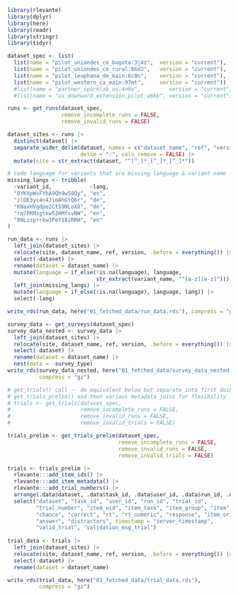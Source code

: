 ```r
library(rlevante)
library(dplyr)
library(here)
library(readr)
library(stringr)
library(tidyr)
```

```r
dataset_spec <- list(
  list(name = "pilot_uniandes_co_bogota:3j4z",  version = "current"),
  list(name = "pilot_uniandes_co_rural:66d2",   version = "current"),
  list(name = "pilot_leuphana_de_main:6c0n",    version = "current"),
  list(name = "pilot_western_ca_main:97mt",     version = "current"))
  #list(name = "partner_sparklab_us:4n9e",         version = "current"),
  #list(name = "us_downward_extension_pilot:a6kb", version = "current"),

runs <- get_runs(dataset_spec,
                 remove_incomplete_runs = FALSE,
                 remove_invalid_runs = FALSE)

dataset_sites <- runs |>
  distinct(dataset) |>
  separate_wider_delim(dataset, names = c("dataset_name", "ref", "version"),
                       delim = ":", cols_remove = FALSE) |>
  mutate(site = str_extract(dataset, "^[^_]*_[^_]*_[^_]*"))

# code language for variants that are missing language & variant name
missing_langs <- tribble(
  ~variant_id,            ~lang,
  "OYKVpWxFYhA9Qh9w58Qy", "es",
  "zlOE3yc4n4JimAhGtQ6r", "de",
  "KNaxHVqdpe2CtS9NLoX8", "de",
  "rq7PRMzgtkw52HMfxvNW", "en",
  "8NLzzprrkwJPeY18iRRH", "en"
)

run_data <- runs |>
  left_join(dataset_sites) |>
  relocate(site, dataset_name, ref, version, .before = everything()) |>
  select(-dataset) |>
  rename(dataset = dataset_name) |>
  mutate(language = if_else(!is.na(language), language,
                            str_extract(variant_name, "^[a-z][a-z]"))) |>
  left_join(missing_langs) |>
  mutate(language = if_else(!is.na(language), language, lang)) |>
  select(-lang)

write_rds(run_data, here("01_fetched_data/run_data.rds"), compress = "gz")

survey_data <- get_surveys(dataset_spec)
survey_data_nested <- survey_data |>
  left_join(dataset_sites) |>
  relocate(site, dataset_name, ref, version, .before = everything()) |>
  select(-dataset) |>
  rename(dataset = dataset_name) |>
  nest(data = -survey_type)
write_rds(survey_data_nested, here("01_fetched_data/survey_data_nested.rds"),
          compress = "gz")
```

```r
# get_trials() call -- do equivalent below but separate into first doing
# get_trials_prelim() and then various metadata joins for flexibility
# trials <- get_trials(dataset_spec,
#                      remove_incomplete_runs = FALSE,
#                      remove_invalid_runs = FALSE,
#                      remove_invalid_trials = FALSE)

trials_prelim <- get_trials_prelim(dataset_spec,
                                   remove_incomplete_runs = FALSE,
                                   remove_invalid_runs = FALSE,
                                   remove_invalid_trials = FALSE)

trials <- trials_prelim |>
  rlevante:::add_item_ids() |>
  rlevante:::add_item_metadata() |>
  rlevante:::add_trial_numbers() |>
  arrange(.data$dataset, .data$task_id, .data$user_id, .data$run_id, .data$trial_number) |>
  select("dataset", "task_id", "user_id", "run_id", "trial_id",
         "trial_number", "item_uid", "item_task", "item_group", "item",
         "chance", "correct", "rt", "rt_numeric", "response", "item_original",
         "answer", "distractors", timestamp = "server_timestamp",
         "valid_trial", "validation_msg_trial")
  
trial_data <- trials |>
  left_join(dataset_sites) |>
  relocate(site, dataset_name, ref, version, .before = everything()) |>
  select(-dataset) |>
  rename(dataset = dataset_name)

write_rds(trial_data, here("01_fetched_data/trial_data.rds"),
          compress = "gz")
```
